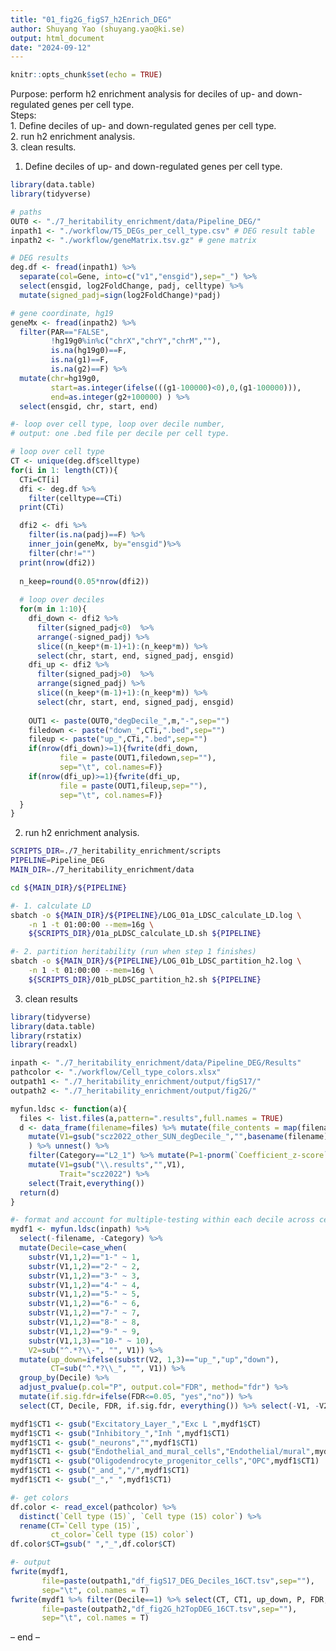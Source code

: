 ```yaml
---
title: "01_fig2G_figS7_h2Enrich_DEG"
author: Shuyang Yao (shuyang.yao@ki.se)
output: html_document
date: "2024-09-12"
---
```


```r
knitr::opts_chunk$set(echo = TRUE)
```

Purpose: perform h2 enrichment analysis for deciles of up- and down-regulated genes per cell type.  
Steps:  
1. Define deciles of up- and down-regulated genes per cell type.  
2. run h2 enrichment analysis.  
3. clean results.  
  
1. Define deciles of up- and down-regulated genes per cell type.  
```r
library(data.table)
library(tidyverse)

# paths
OUT0 <- "./7_heritability_enrichment/data/Pipeline_DEG/"
inpath1 <- "./workflow/T5_DEGs_per_cell_type.csv" # DEG result table
inpath2 <- "./workflow/geneMatrix.tsv.gz" # gene matrix

# DEG results
deg.df <- fread(inpath1) %>%
  separate(col=Gene, into=c("v1","ensgid"),sep="_") %>%
  select(ensgid, log2FoldChange, padj, celltype) %>%
  mutate(signed_padj=sign(log2FoldChange)*padj)

# gene coordinate, hg19
geneMx <- fread(inpath2) %>%
  filter(PAR=="FALSE",
         !hg19g0%in%c("chrX","chrY","chrM",""),
         is.na(hg19g0)==F,
         is.na(g1)==F,
         is.na(g2)==F) %>%
  mutate(chr=hg19g0,
         start=as.integer(ifelse(((g1-100000)<0),0,(g1-100000))),
         end=as.integer(g2+100000) ) %>%
  select(ensgid, chr, start, end)

#- loop over cell type, loop over decile number, 
# output: one .bed file per decile per cell type.

# loop over cell type
CT <- unique(deg.df$celltype)
for(i in 1: length(CT)){
  CTi=CT[i]
  dfi <- deg.df %>% 
    filter(celltype==CTi) 
  print(CTi)

  dfi2 <- dfi %>%
    filter(is.na(padj)==F) %>%
    inner_join(geneMx, by="ensgid")%>%
    filter(chr!="")
  print(nrow(dfi2))
  
  n_keep=round(0.05*nrow(dfi2))
  
  # loop over deciles
  for(m in 1:10){
    dfi_down <- dfi2 %>%
      filter(signed_padj<0)  %>%
      arrange(-signed_padj) %>%
      slice((n_keep*(m-1)+1):(n_keep*m)) %>%
      select(chr, start, end, signed_padj, ensgid) 
    dfi_up <- dfi2 %>%
      filter(signed_padj>0)  %>%
      arrange(signed_padj) %>%
      slice((n_keep*(m-1)+1):(n_keep*m)) %>%
      select(chr, start, end, signed_padj, ensgid)
    
    OUT1 <- paste(OUT0,"degDecile_",m,"-",sep="")
    filedown <- paste("down_",CTi,".bed",sep="")
    fileup <- paste("up_",CTi,".bed",sep="")
    if(nrow(dfi_down)>=1){fwrite(dfi_down, 
           file = paste(OUT1,filedown,sep=""),
           sep="\t", col.names=F)}
    if(nrow(dfi_up)>=1){fwrite(dfi_up, 
           file = paste(OUT1,fileup,sep=""),
           sep="\t", col.names=F)}
  }
}

```
  
2. run h2 enrichment analysis.  
```bash
SCRIPTS_DIR=./7_heritability_enrichment/scripts
PIPELINE=Pipeline_DEG
MAIN_DIR=./7_heritability_enrichment/data

cd ${MAIN_DIR}/${PIPELINE}

#- 1. calculate LD
sbatch -o ${MAIN_DIR}/${PIPELINE}/LOG_01a_LDSC_calculate_LD.log \
    -n 1 -t 01:00:00 --mem=16g \
    ${SCRIPTS_DIR}/01a_pLDSC_calculate_LD.sh ${PIPELINE}

#- 2. partition heritability (run when step 1 finishes)
sbatch -o ${MAIN_DIR}/${PIPELINE}/LOG_01b_LDSC_partition_h2.log \
    -n 1 -t 01:00:00 --mem=16g \
    ${SCRIPTS_DIR}/01b_pLDSC_partition_h2.sh ${PIPELINE}

```
  
3. clean results  
```r
library(tidyverse)
library(data.table)
library(rstatix)
library(readxl)

inpath <- "./7_heritability_enrichment/data/Pipeline_DEG/Results"
pathcolor <- "./workflow/Cell_type_colors.xlsx"
outpath1 <- "./7_heritability_enrichment/output/figS17/"
outpath2 <- "./7_heritability_enrichment/output/fig2G/"

myfun.ldsc <- function(a){
  files <- list.files(a,pattern=".results",full.names = TRUE)
  d <- data_frame(filename=files) %>% mutate(file_contents = map(filename,read_tsv)) %>%
    mutate(V1=gsub("scz2022_other_SUN_degDecile_","",basename(filename))
    ) %>% unnest() %>%
    filter(Category=="L2_1") %>% mutate(P=1-pnorm(`Coefficient_z-score`)) %>% 
    mutate(V1=gsub("\\.results","",V1),
           Trait="scz2022") %>%
    select(Trait,everything())
  return(d)
}

#- format and account for multiple-testing within each decile across cell types
mydf1 <- myfun.ldsc(inpath) %>%
  select(-filename, -Category) %>%
  mutate(Decile=case_when(
    substr(V1,1,2)=="1-" ~ 1,
    substr(V1,1,2)=="2-" ~ 2,
    substr(V1,1,2)=="3-" ~ 3,
    substr(V1,1,2)=="4-" ~ 4,
    substr(V1,1,2)=="5-" ~ 5,
    substr(V1,1,2)=="6-" ~ 6,
    substr(V1,1,2)=="7-" ~ 7,
    substr(V1,1,2)=="8-" ~ 8,
    substr(V1,1,2)=="9-" ~ 9,
    substr(V1,1,3)=="10-" ~ 10),
    V2=sub("^.*?\\-", "", V1)) %>%
  mutate(up_down=ifelse(substr(V2, 1,3)=="up_","up","down"),
         CT=sub("^.*?\\_", "", V1)) %>%
  group_by(Decile) %>%
  adjust_pvalue(p.col="P", output.col="FDR", method="fdr") %>%
  mutate(if.sig.fdr=ifelse(FDR<=0.05, "yes","no")) %>%
  select(CT, Decile, FDR, if.sig.fdr, everything()) %>% select(-V1, -V2)

mydf1$CT1 <- gsub("Excitatory_Layer_","Exc L ",mydf1$CT)
mydf1$CT1 <- gsub("Inhibitory_","Inh ",mydf1$CT1)
mydf1$CT1 <- gsub("_neurons","",mydf1$CT1)
mydf1$CT1 <- gsub("Endothelial_and_mural_cells","Endothelial/mural",mydf1$CT1)
mydf1$CT1 <- gsub("Oligodendrocyte_progenitor_cells","OPC",mydf1$CT1)
mydf1$CT1 <- gsub("_and_","/",mydf1$CT1)
mydf1$CT1 <- gsub("_"," ",mydf1$CT1)

#- get colors
df.color <- read_excel(pathcolor) %>%
  distinct(`Cell type (15)`, `Cell type (15) color`) %>%
  rename(CT=`Cell type (15)`,
         ct_color=`Cell type (15) color`)
df.color$CT=gsub(" ","_",df.color$CT)

#- output
fwrite(mydf1,
       file=paste(outpath1,"df_figS17_DEG_Deciles_16CT.tsv",sep=""),
       sep="\t", col.names = T)
fwrite(mydf1 %>% filter(Decile==1) %>% select(CT, CT1, up_down, P, FDR, if.sig.fdr),
       file=paste(outpath2,"df_fig2G_h2TopDEG_16CT.tsv",sep=""),
       sep="\t", col.names = T)
```
  
-- end --  